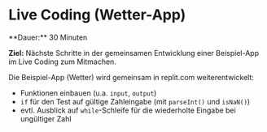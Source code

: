 
# Live Coding (Wetter-App)

<Callout>
  **Dauer:** 30 Minuten

  **Ziel:** Nächste Schritte in der gemeinsamen Entwicklung einer Beispiel-App im Live Coding zum Mitmachen.
</Callout>

Die Beispiel-App (Wetter) wird gemeinsam in replit.com weiterentwickelt:

- Funktionen einbauen (u.a. `input`, `output`)
- `if` für den Test auf gültige Zahleingabe (mit `parseInt()` und `isNaN()`)
- evtl. Ausblick auf `while`-Schleife für die wiederholte Eingabe bei ungültiger Zahl